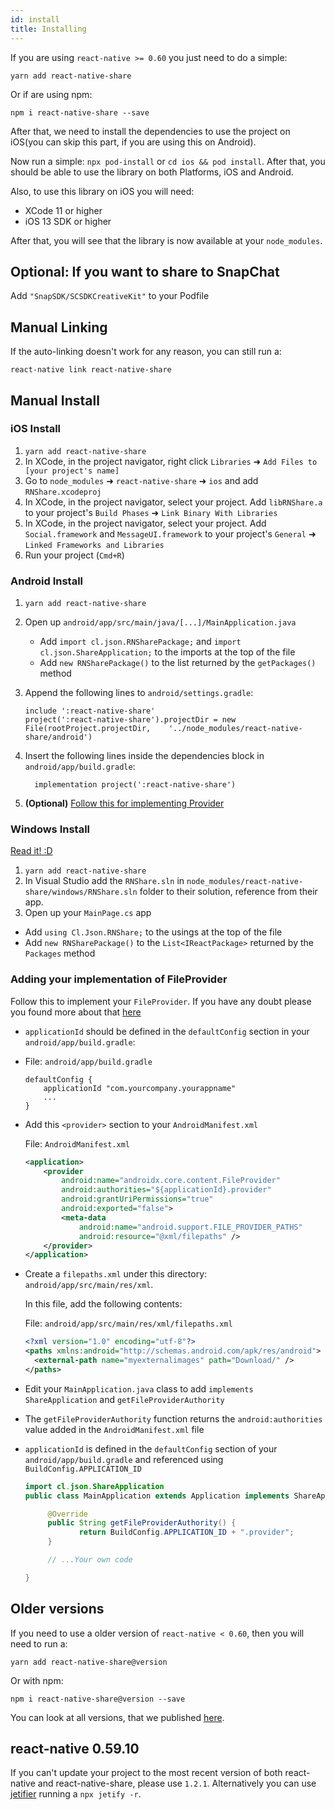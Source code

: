 ```yaml
---
id: install
title: Installing
---
```


If you are using `react-native >= 0.60` you just need to do a simple:

```shell
yarn add react-native-share
```

Or if are using npm:


```shell
npm i react-native-share --save
```

After that, we need to install the dependencies to use the project on iOS(you can skip this part, if you are using this on Android).

Now run a simple: `npx pod-install` or `cd ios && pod install`. After that, you should be able to use the library on both Platforms, iOS and Android. 

Also, to use this library on iOS you will need:

* XCode 11 or higher
* iOS 13 SDK or higher

After that, you will see that the library is now available at your `node_modules`.

## Optional: If you want to share to SnapChat
Add `"SnapSDK/SCSDKCreativeKit"` to your Podfile

## Manual Linking

If the auto-linking doesn't work for any reason, you can still run a:

```shell
react-native link react-native-share
```

## Manual Install

### iOS Install

1. `yarn add react-native-share`
2. In XCode, in the project navigator, right click `Libraries` ➜ `Add Files to [your project's name]`
3. Go to `node_modules` ➜ `react-native-share` ➜ `ios` and add `RNShare.xcodeproj`
4. In XCode, in the project navigator, select your project. Add `libRNShare.a` to your project's `Build Phases` ➜ `Link Binary With Libraries`
5. In XCode, in the project navigator, select your project. Add `Social.framework` and `MessageUI.framework` to your project's `General` ➜ `Linked Frameworks and Libraries`
6. Run your project (`Cmd+R`)

### Android Install

1. `yarn add react-native-share`
2. Open up `android/app/src/main/java/[...]/MainApplication.java`
    - Add `import cl.json.RNSharePackage;` and `import cl.json.ShareApplication;` to the imports at the top of the file
    - Add `new RNSharePackage()` to the list returned by the `getPackages()` method

3. Append the following lines to `android/settings.gradle`:
  	```
  	include ':react-native-share'
  	project(':react-native-share').projectDir = new File(rootProject.projectDir, 	'../node_modules/react-native-share/android')
  	```
4. Insert the following lines inside the dependencies block in
   `android/app/build.gradle`:

    ```
      implementation project(':react-native-share')
    ```
5. **(Optional)** [Follow this for implementing Provider](#adding-your-implementation-of-fileprovider)

### Windows Install

[Read it! :D](https://github.com/ReactWindows/react-native)

1. `yarn add react-native-share`
2. In Visual Studio add the `RNShare.sln` in `node_modules/react-native-share/windows/RNShare.sln` folder to their solution, reference from their app.
2. Open up your `MainPage.cs` app
  - Add `using Cl.Json.RNShare;` to the usings at the top of the file
  - Add `new RNSharePackage()` to the `List<IReactPackage>` returned by the `Packages` method

### Adding your implementation of FileProvider

Follow this to implement your `FileProvider`. If you have any doubt please you found more about that [here](https://developer.android.com/training/secure-file-sharing/setup-sharing.html)

- `applicationId` should be defined in the `defaultConfig` section in your `android/app/build.gradle`:

- File: `android/app/build.gradle`

    ```
    defaultConfig {
        applicationId "com.yourcompany.yourappname"
        ...
    }
    ```

- Add this `<provider>` section to your `AndroidManifest.xml`

    File: `AndroidManifest.xml`
    ```xml
    <application>
        <provider
            android:name="androidx.core.content.FileProvider"
            android:authorities="${applicationId}.provider"
            android:grantUriPermissions="true"
            android:exported="false">
            <meta-data
                android:name="android.support.FILE_PROVIDER_PATHS"
                android:resource="@xml/filepaths" />
        </provider>
    </application>
    ```

- Create a `filepaths.xml` under this directory:
`android/app/src/main/res/xml`.

    In this file, add the following contents:

    File: `android/app/src/main/res/xml/filepaths.xml`
    ```xml
    <?xml version="1.0" encoding="utf-8"?>
    <paths xmlns:android="http://schemas.android.com/apk/res/android">
      <external-path name="myexternalimages" path="Download/" />
    </paths>
    ```

- Edit your `MainApplication.java` class to add `implements ShareApplication` and `getFileProviderAuthority`
- The `getFileProviderAuthority` function returns the `android:authorities` value added in the `AndroidManifest.xml` file
- `applicationId` is defined in the `defaultConfig` section of your `android/app/build.gradle` and referenced using `BuildConfig.APPLICATION_ID`

    ```java
    import cl.json.ShareApplication
    public class MainApplication extends Application implements ShareApplication, ReactApplication {

         @Override
         public String getFileProviderAuthority() {
                return BuildConfig.APPLICATION_ID + ".provider";
         }

         // ...Your own code

    }
    ```

## Older versions

If you need to use a older version of `react-native < 0.60`, then you will need to run a:

```shell
yarn add react-native-share@version
```

Or with npm:

```shell
npm i react-native-share@version --save
```

You can look at all versions, that we published [here](https://github.com/react-native-community/react-native-share/releases).


## react-native 0.59.10 

If you can't update your project to the most recent version of both react-native and react-native-share, please use `1.2.1`. Alternatively you can use [jetifier](https://github.com/mikehardy/jetifier#to-reverse-jetify--convert-node_modules-dependencies-to-support-libraries) running a ```npx jetify -r```.
